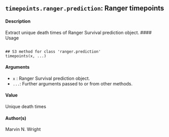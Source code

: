 ## ``timepoints.ranger.prediction``: Ranger timepoints

#### Description
Extract unique death times of Ranger Survival prediction object.
#### Usage
<pre><code>
## S3 method for class 'ranger.prediction'
timepoints(x, ...)
</code></pre>

#### Arguments
* ``x`` : Ranger Survival prediction object.
* ``...``: Further arguments passed to or from other methods.

#### Value
Unique death times

#### Author(s)
Marvin N. Wright

